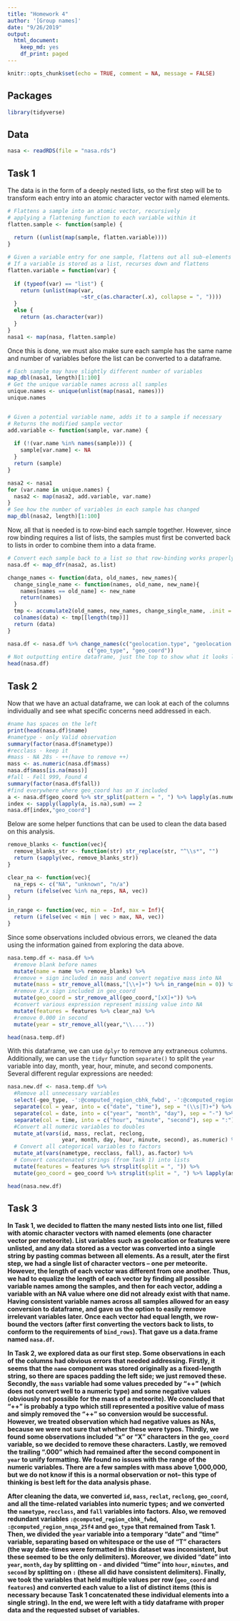 ```yaml
---
title: "Homework 4"
author: '[Group names]'
date: "9/26/2019"
output: 
  html_document:
    keep_md: yes
    df_print: paged
---
```


```r
knitr::opts_chunk$set(echo = TRUE, comment = NA, message = FALSE)
```

## Packages

```r
library(tidyverse)
```

## Data

```r
nasa <- readRDS(file = "nasa.rds")
```



## Task 1

The data is in the form of a deeply nested lists, so the first step will be to transform each entry into an atomic character vector with named elements.
```r

# Flattens a sample into an atomic vector, recursively
# applying a flattening function to each variable within it
flatten.sample <- function(sample) {
  
  return ((unlist(map(sample, flatten.variable))))
}

# Given a variable entry for one sample, flattens out all sub-elements
# If a variable is stored as a list, recurses down and flattens
flatten.variable = function(var) {
  
  if (typeof(var) == "list") {
    return (unlist(map(var,
                       ~str_c(as.character(.x), collapse = ", ")))) 
  }
  else {
    return (as.character(var))
  }
}
nasa1 <- map(nasa, flatten.sample)
```

Once this is done, we must also make sure each sample has the same name and number of variables before the list can be converted to a dataframe.
```r

# Each sample may have slightly different number of variables
map_dbl(nasa1, length)[1:100]
# Get the unique variable names across all samples
unique.names <- unique(unlist(map(nasa1, names)))
unique.names


# Given a potential variable name, adds it to a sample if necessary
# Returns the modified sample vector
add.variable <- function(sample, var.name) {
  
  if (!(var.name %in% names(sample))) {
    sample[var.name] <- NA
  }
  return (sample)
}

nasa2 <- nasa1
for (var.name in unique.names) {
  nasa2 <- map(nasa2, add.variable, var.name)
}
# See how the number of variables in each sample has changed
map_dbl(nasa2, length)[1:100]
```

Now, all that is needed is to row-bind each sample together.  However, since row binding requires a list of lists, the samples must first be converted back to lists in order to combine them into a data frame.
```r
# Convert each sample back to a list so that row-binding works properly
nasa.df <- map_dfr(nasa2, as.list)
```

```r
change_names <- function(data, old_names, new_names){
  change_single_name <- function(names, old_name, new_name){
    names[names == old_name] <- new_name
    return(names)
  }
  tmp <- accumulate2(old_names, new_names, change_single_name, .init = colnames(data))
  colnames(data) <- tmp[[length(tmp)]]
  return (data)
}
```

```r
nasa.df <- nasa.df %>% change_names(c("geolocation.type", "geolocation.coordinates"),
                         c("geo_type", "geo_coord"))
# Not outputting entire dataframe, just the top to show what it looks like
head(nasa.df)
```

## Task 2

Now that we have an actual dataframe, we can look at each of the columns individually and see what specific concerns need addressed in each.
<!-- explore data -->
```r
#name has spaces on the left
print(head(nasa.df)$name)
#nametype - only Valid observation
summary(factor(nasa.df$nametype))
#recclass - keep it
#mass - NA 28s - ++(have to remove ++)
mass <- as.numeric(nasa.df$mass)
nasa.df$mass[is.na(mass)]
#fall - Fell 999, Found 4
summary(factor(nasa.df$fall))
#find everywhere where geo_coord has an X included
a <- nasa.df$geo_coord %>% str_split(pattern = ", ") %>% lapply(as.numeric)
index <- sapply(lapply(a, is.na),sum) == 2
nasa.df[index,"geo_coord"]
```

Below are some helper functions that can be used to clean the data based on this analysis.
<!-- - How about using str_remove instead of str_replace -->
```r
remove_blanks <- function(vec){
  remove_blanks_str <- function(str) str_replace(str, "^\\s*", "")
  return (sapply(vec, remove_blanks_str))
}
```

```r
clear_na <- function(vec){
  na_reps <- c("NA", "unknown", "n/a")
  return (ifelse(vec %in% na_reps, NA, vec))
}
```

```r
in_range <- function(vec, min = -Inf, max = Inf){
  return (ifelse(vec < min | vec > max, NA, vec))
}
```

Since some observations included obvious errors, we cleaned the data using the information gained from exploring the data above.

```r
nasa.temp.df <- nasa.df %>%
  #remove blank before names
  mutate(name = name %>% remove_blanks) %>% 
  #remove + sign included in mass and convert negative mass into NA
  mutate(mass = str_remove_all(mass,"[\\+]+") %>% in_range(min = 0)) %>%
  #remove X,x sign included in geo_coord
  mutate(geo_coord = str_remove_all(geo_coord,"[xX]+")) %>% 
  #convert various expression represent missing value into NA
  mutate(features = features %>% clear_na) %>%
  #remove 0.000 in second
  mutate(year = str_remove_all(year,"\\...."))

head(nasa.temp.df)
```

With this dataframe, we can use `dplyr` to remove any extraneous columns.  Additionally, we can use the `tidyr` function `separate()` to split the `year` variable into day, month, year, hour, minute, and second components.  Several different regular expressions are needed:

```r
nasa.new.df <- nasa.temp.df %>%
  #Remove all unnecessary variables
  select(-geo_type, -':@computed_region_cbhk_fwbd', -':@computed_region_nnqa_25f4') %>%
  separate(col = year, into = c("date", "time"), sep = "(\\s|T)+") %>%
  separate(col = date, into = c("year", "month", "day"), sep = "-") %>%
  separate(col = time, into = c("hour", "minute", "second"), sep = ":") %>%
  #Convert all numeric variables to doubles
  mutate_at(vars(id, mass, reclat, reclong,
                 year, month, day, hour, minute, second), as.numeric) %>%
  # Convert all categorical variables to factors
  mutate_at(vars(nametype, recclass, fall), as.factor) %>%
  # Convert concatenated strings (from Task 1) into lists
  mutate(features = features %>% strsplit(split = ", ")) %>%
  mutate(geo_coord = geo_coord %>% strsplit(split = ", ") %>% lapply(as.numeric))

head(nasa.new.df)
```



## Task 3

__In Task 1, we decided to flatten the many nested lists into one list, filled with atomic character vectors with named elements (one character vector per meteorite). List variables such as geolocation or features were unlisted, and any data stored as a vector was converted into a single string by pasting commas between all elements. As a result, ater the first step, we had a single list of character vectors -- one per meteorite. However, the length of each vector was different from one another. Thus, we had to equalize the length of each vector by finding all possible variable names among the samples, and then for each vector, adding a variable with an NA value where one did not already exist with that name. Having consistent variable names across all samples allowed for an easy conversion to dataframe, and gave us the option to easily remove irrelevant variables later.  Once each vector had equal length, we row-bound the vectors (after first converting the vectors back to lists, to conform to the requirements of `bind_rows`).  That gave us a data.frame named `nasa.df`.__ 

__In Task 2, we explored data as our first step. Some observations in each of the columns had obvious errors that needed addressing. Firstly, it seems that the `name` component was stored originally as a fixed-length string, so there are spaces padding the left side; we just removed these. Secondly, the `mass` variable had some values preceded by "++" (which does not convert well to a numeric type) and some negative values (obviously not possible for the mass of a meteorite). We concluded that "++" is probably a typo which still represented a positive value of mass and simply removed the "++" so conversion would be successful. However, we treated observation which had negative values as NAs, because we were not sure that whether these were typos. Thirdly, we found some observations included "x" or "X" characters in the `geo_coord` variable, so we decided to remove these characters. Lastly, we removed the trailing ".000" which had remained after the second component in `year` to unify formatting.  We found no issues with the range of the numeric variables.  There are a few samples with mass above 1,000,000, but we do not know if this is a normal observation or not-- this type of thinking is best left for the data analysis phase.__

__After cleaning the data, we converted `id`, `mass`, `reclat`, `reclong`, `geo_coord`, and all the time-related variables into numeric types; and we converted the `nametype`, `recclass`, and `fall` variables into factors. Also, we removed redundant variables `:@computed_region_cbhk_fwbd`, `:@computed_region_nnqa_25f4` and `geo_type` that remained from Task 1. Then, we divided the `year` variable into a temporary "date" and "time" variable, separating based on whitespace or the use of "T" characters (the way date-times were formatted in this dataset was inconsistent, but these seemed to be the only delimiters). Moreover, we divided "date" into `year`, `month`, `day` by splitting on `-` and divided "time" into `hour`, `minutes`, and `second` by splitting on `:` (these all did have consistent delimiters). Finally, we took the variables that held multiple values per row (`geo_coord` and `features`) and converted each value to a list of distinct items (this is necessary because Task 1 concatenated these individual elements into a single string).  In the end, we were left with a tidy dataframe with proper data and the requested subset of variables.__




